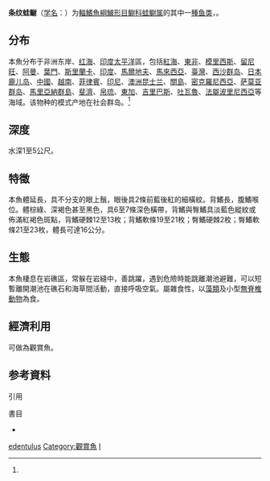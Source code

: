 {{noteTA
|G1=Unit
|1=zh-tw:暗紋蛙䲁;zh-cn:条纹蛙鳚;
}}
{{Speciesbox
| name = 条纹蛙鳚
| status = NE
| status_system = 
| image = Istiblennius edentulus Réunion.JPG
| genus = Istiblennius
| species = edentulus
| authority = (Bloch et Schneider, 1801)<ref name='id8054'>{{cite web| url =http://www.bioinfo.cn/db05/BjdwSpecies.php?action=view&id=8054| title =条纹蛙鳚| work =《中国动物物种编目数据库》| publisher =中国科学院微生物研究所| author =中国科学院动物研究所| accessdate =2009-04-16| deadurl =yes| archiveurl =https://web.archive.org/web/20160305024240/http://www.bioinfo.cn/db05/BjdwSpecies.php?action=view&id=8054| archivedate =2016-03-05}}</ref>
| synonyms = *''Alticops edentulus''<br /><small>Forster & Schneider, 1801</small>
*''Blennius cinereus''<br /><small>Castelnau, 1875</small>
*''Blennius edentulus''<br /><small>Forster & Schneider, 1801</small><ref name="Henry2007-pp82">{{harvnb|Henry Fowler|2007|pp=82-83}}</ref>
*''Blennius truncatus''<br /><small>Forster, 1801</small>
*''Istiblennius edentululus''<br /><small>Forster & Schneider, 1801</small>
*''Istiblennius enosimae''<br /><small>Jordan & Snyder, 1902</small>
*''Istilbennius edentulus''<br /><small>Forster & Schneider, 1801</small>
*''Salarias atrimarginatus''<br /><small>Fowler, 1946</small>
*''Salarias azureus''<br /><small>Seale, 1906</small>
*''Salarias diproktopterus''<br /><small>Bleeker, 1857</small>
*''Salarias edentulus''<br /><small>Forster & Schneider, 1801</small><ref name="Henry2007-pp82"/>
*''Salarias fluctatus''<br /><small>Fowler, 1945</small>
*''Salarias garmani''<br /><small>Jordan & Seale, 1906</small>
*''Salarias gilberti''<br /><small>Bryan & Herre, 1903</small>
*''Salarias insulae''<br /><small>Ogilby, 1899</small>
}}
{{各地中文名
|cn=条纹蛙鳚、暗纹动齿鳚<ref name='id8054'/>
|tw=暗紋蛙鳚（俗名: 暗紋動齒鳚、狗鰷）
}}

'''条纹蛙鳚'''（[[学名|学名]]：{{lang|la|''Istiblennius edentulus''}}）为[[輻鰭魚綱|輻鰭魚綱]][[鱸形目|鱸形目]][[鳚科|鳚科]][[蛙鳚属|蛙鳚属]]的其中一[[種|種]][[鱼类|鱼类]]，{{各地中文名|display=inline|cn=条纹蛙鳚、暗纹动齿鳚<ref name='id8054'/>|tw=暗紋蛙䲁（俗名:暗紋動齒䲁、狗鰷）}}。

==分布==
本魚分布于非洲东岸、[[红海|红海]]、[[印度|印度]][[太平洋|太平洋]]區，包括[[紅海|紅海]]、[[東非|東非]]、[[模里西斯|模里西斯]]、[[留尼旺|留尼旺]]、[[阿曼|阿曼]]、[[葉門|葉門]]、[[斯里蘭卡|斯里蘭卡]]、[[印度|印度]]、[[馬爾地夫|馬爾地夫]]、[[馬來西亞|馬來西亞]]、[[臺灣|臺灣]]、[[西沙群岛|西沙群岛]]、[[日本|日本]][[鹿兒島縣|鹿儿岛]]、[[中國|中國]]、[[越南|越南]]、[[菲律賓|菲律賓]]、[[印尼|印尼]]、[[澳洲|澳洲]][[昆士兰|昆士兰]]、[[關島|關島]]、[[密克羅尼西亞|密克羅尼西亞]]、[[萨莫亚群岛|萨莫亚群岛]]、[[馬里亞納群島|馬里亞納群島]]、[[斐濟|斐濟]]、[[帛琉|帛琉]]、[[東加|東加]]、[[吉里巴斯|吉里巴斯]]、[[吐瓦魯|吐瓦魯]]、[[法屬波里尼西亞|法屬波里尼西亞]]等海域。该物种的模式产地在社会群岛。<ref name='id8054'/>

==深度==
水深1至5公尺。

==特徵==
本魚體延長，具不分支的眼上鬚，眼後具2條前藍後紅的細橫紋。背鰭長，腹鰭喉位。體棕綠、深褐色甚至黑色，具6至7條深色橫帶，背鰭與臀鰭具淡藍色縱紋或佈滿紅褐色斑點，背鰭硬棘12至13枚；背鰭軟條19至21枚；臀鰭硬棘2枚；臀鰭軟條21至23枚，體長可達16公分。

==生態==
本魚棲息在岩礁區，常躲在岩縫中，善跳躍，遇到危險時能跳離潮池避難，可以短暫離開潮池在礁石和海草間活動，直接呼吸空氣。屬雜食性，以[[藻類|藻類]]及小型[[無脊椎動物|無脊椎動物]]為食。

==經濟利用==
可做為觀賞魚。

==参考資料==
{{Wikispecies|Istiblennius edentulus}}
{{commons category|Istiblennius edentulus}}
;引用
{{reflist}}

;書目
*{{cite book|title=''Fishes of the George Vanderbilt Expedition 1937''|author1=Henry Fowler |publisher=Academy of Natural Sciences|date=2007-12-01|origyear=2007|pages=349 pages |ref={{sfnref|Henry Fowler|2007}} |isbn= 9781422317945}}
{{Taxonbar|from=Q2446169}}

[[Category:蛙鳚属|edentulus]]
[[Category:觀賞魚|Category:觀賞魚]]
[[Category:1801年描述的魚類|I]]